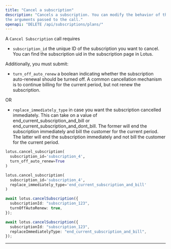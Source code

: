 ```yaml
---
title: "Cancel a subscription"
description: "Cancels a subscription. You can modify the behavior of the cancellation based on
the arguments passed to the call."
openapi: "DELETE /api/subscriptions/plans/"
---
```


A `Cancel Subscription` call requires

- `subscription_id` the unique ID of the subscription you want to cancel. You
  can find the subscription uid in the subscription page in Lotus.

Additionally, you must submit:

- `turn_off_auto_renew` a boolean indicating whether the subscription
  auto-renewal should be turned off. A common cancellation mechanism is to
  continue billing for the current period, but not renew the subscription.

OR

- `replace_immediately_type` in case you want the subscription cancelled
  immediately. This can take on a value of end_current_subscription_and_bill or
  end_current_subscription_and_dont_bill. The former will end the subscription
  immediately and bill the customer for the current period. The latter will end
  the subscription immediately and not bill the customer for the current period.

<CodeGroup>

```py Python
lotus.cancel_subscription(
  subscription_id='subscription_4',
  turn_off_auto_renew=True
)

lotus.cancel_subscription(
  subscription_id='subscription_4',
  replace_immediately_type='end_current_subscription_and_bill'
)
```

```ts Typescript
await lotus.cancelSubscription({
  subscriptionId: "subscription_123",
  turnOffAutoRenew: true,
});

await lotus.cancelSubscription({
  subscriptionId: "subscription_123",
  replaceImmediatelyType: "end_current_subscription_and_bill",
});
```

</CodeGroup>

---
